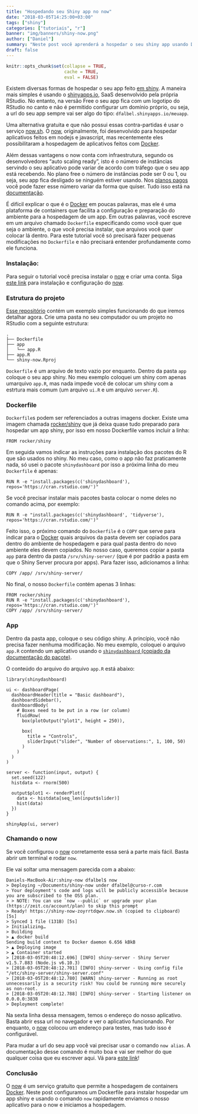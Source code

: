 ```yaml
---
title: "Hospedando seu Shiny app no now"
date: "2018-03-05T14:25:00+03:00"
tags: ["shiny"]
categories: ["tutoriais", "r"]
banner: "img/banners/shiny-now.png"
author: ["Daniel"]
summary: "Neste post você aprenderá a hospedar o seu shiny app usando Docker e o serviço now.sh."
draft: false
---
```


```r
knitr::opts_chunk$set(collapse = TRUE, 
                      cache = TRUE, 
                      eval = FALSE)
```

Existem diversas formas de hospedar o seu app feito [em shiny](https://shiny.rstudio.com). A maneira mais simples é usando o [shinyapps.io](http://www.shinyapps.io), SaaS desenvolvido pela própria RStudio. No entanto, na versão Free o seu app fica com um logotipo do RStudio no canto e não é permitido configurar um domínio próprio, ou seja, a url do seu app sempre vai ser algo do tipo: `dfalbel.shinyapps.io/meuapp`.

Uma alternativa gratuita e que não possui essas contra-partidas é usar o serviço [now.sh](https://zeit.co/now). O [now](https://zeit.co/now), originalmente, foi desenvolvido para hospedar aplicativos feitos em nodejs e javascript, mas recentemente eles possibilitaram a hospedagem de aplicativos feitos com [Docker](https://www.docker.com).

Além dessas vantagens o now conta com infraestrutura, segundo os desenvolvedores "auto scaling ready", isto é o número de instâncias servindo o seu aplicativo pode variar de acordo com tráfego que o seu app está recebendo. No plano free o número de instâncias pode ser 0 ou 1, ou seja, seu app fica desligado se ninguém estiver usando. Nos [planos pagos](https://zeit.co/account/plan) você pode fazer esse número variar da forma que quiser. Tudo isso está na [documentação](https://zeit.co/docs/getting-started/scaling). 

É difícil explicar o que é o [Docker](https://www.docker.com) em poucas palavras, mas ele é uma plataforma de containers que facilita a configuração e preparação do ambiente para a hospedagem de um app. Em outras palavras, você escreve em um arquivo chamado `Dockerfile` especificando como você quer que seja o ambiente, o que você precisa instalar, que arquivos você quer colocar lá dentro. Para este tutorial você só precisará fazer pequenas modificações no `Dockerfile` e não precisará entender profundamente como ele funciona.

### Instalação:

Para seguir o tutorial você precisa instalar o [now](https://zeit.co/now) e criar uma conta. Siga [este link](https://zeit.co/download) para instalação e configuração do [now](https://zeit.co/now).

### Estrutura do projeto

[Esse repositório](https://github.com/curso-r/shiny-now) contém um exemplo simples funcionando do que iremos detalhar agora. Crie uma pasta no seu computador ou um projeto no RStudio com a seguinte estrutura:

```
.
├── Dockerfile
├── app
│   └── app.R
├── app.R
└── shiny-now.Rproj
```

`Dockerfile` é um arquivo de texto vazio por enquanto. Dentro da pasta `app` coloque o seu app shiny. No meu exemplo coloquei um shiny com apenas umarquivo `app.R`, mas nada impede você de colocar um shiny com a estrtura mais comum (um arquivo `ui.R` e um arquivo `server.R`).

### Dockerfile

`Dockerfile`s podem ser referenciados a outras imagens docker. Existe uma imagem chamada [rocker/shiny](https://hub.docker.com/r/rocker/shiny/) que já deixa quase tudo preparado para hospedar um app shiny, por isso em nosso Dockerfile vamos incluir a linha:

```
FROM rocker/shiny
```

Em seguida vamos indicar as instruções para instalação dos pacotes do R que são usados no shiny. No meu caso, como o app não faz praticamente nada, só usei o pacote `shinydashboard` por isso a próxima linha do meu `Dockerfile` é apenas:

```
RUN R -e "install.packages(c('shinydashboard'), repos='https://cran.rstudio.com/')"
```

Se você precisar instalar mais pacotes basta colocar o nome deles no comando acima, por exemplo:

```
RUN R -e "install.packages(c('shinydashboard', 'tidyverse'), repos='https://cran.rstudio.com/')"
```

Feito isso, o próximo comando do `Dockerfile` é o `COPY` que serve para indicar para o [Docker](https://www.docker.com) quais arquivos da pasta devem ser copiados para dentro do ambiente de hospedagem e para qual pasta dentro do novo ambiente eles devem copiados. No nosso caso, queremos copiar a pasta `app` para dentro da pasta `/srv/shiny-server/` (que é por padrão a pasta em que o Shiny Server procura por apps). Para fazer isso, adicionamos a linha:

```
COPY /app/ /srv/shiny-server/
```

No final, o nosso `Dockerfile` contém apenas 3 linhas:

```
FROM rocker/shiny
RUN R -e "install.packages(c('shinydashboard'), repos='https://cran.rstudio.com/')"
COPY /app/ /srv/shiny-server/
```

### App

Dentro da pasta app, coloque o seu código shiny. A princípio, você não precisa fazer nenhuma modificação.
No meu exemplo, coloquei o arquivo `app.R` contendo um aplicativo usando o [`shinydashboard` (copiado da documentação do pacote)](https://rstudio.github.io/shinydashboard/get_started.html).

O conteúdo do arquivo do arquivo `app.R` está abaixo:

```
library(shinydashboard)

ui <- dashboardPage(
  dashboardHeader(title = "Basic dashboard"),
  dashboardSidebar(),
  dashboardBody(
    # Boxes need to be put in a row (or column)
    fluidRow(
      box(plotOutput("plot1", height = 250)),
      
      box(
        title = "Controls",
        sliderInput("slider", "Number of observations:", 1, 100, 50)
      )
    )
  )
)

server <- function(input, output) {
  set.seed(122)
  histdata <- rnorm(500)
  
  output$plot1 <- renderPlot({
    data <- histdata[seq_len(input$slider)]
    hist(data)
  })
}

shinyApp(ui, server)
```

### Chamando o now

Se você configurou o [now](https://zeit.co/now) corretamente essa será a parte mais fácil. Basta abrir um terminal e rodar `now`.

Ele vai soltar uma mensagem parecida com a abaixo:

```
Daniels-MacBook-Air:shiny-now dfalbel$ now
> Deploying ~/Documents/shiny-now under dfalbel@curso-r.com
> Your deployment's code and logs will be publicly accessible because you are subscribed to the OSS plan.
> > NOTE: You can use `now --public` or upgrade your plan (https://zeit.co/account/plan) to skip this prompt
> Ready! https://shiny-now-zoyrrtdqwv.now.sh (copied to clipboard) [5s]
> Synced 1 file (131B) [5s]
> Initializing…
> Building
> ▲ docker build
Sending build context to Docker daemon 6.656 kBkB
> ▲ Deploying image
> ▲ Container started
> [2018-03-05T20:48:12.696] [INFO] shiny-server - Shiny Server v1.5.7.883 (Node.js v6.10.3)
> [2018-03-05T20:48:12.701] [INFO] shiny-server - Using config file "/etc/shiny-server/shiny-server.conf"
> [2018-03-05T20:48:12.780] [WARN] shiny-server - Running as root unnecessarily is a security risk! You could be running more securely as non-root.
> [2018-03-05T20:48:12.788] [INFO] shiny-server - Starting listener on 0.0.0.0:3838
> Deployment complete!
```

Na sexta linha dessa mensagem, temos o endereço do nosso aplicativo. Basta abrir essa url no navegador e ver o aplicativo funcionando. Por enquanto, o  [now](https://zeit.co/now) colocou um endereço para testes, mas tudo isso é configurável. 

Para mudar a url do seu app você vai precisar usar o comando `now alias`. A documentação desse comando é muito boa e vai ser melhor do que qualquer coisa que eu escrever aqui. Vá para [este link](https://zeit.co/docs/features/aliases)!

### Conclusão

O [now](https://zeit.co/now) é um serviço gratuito que permite a hospedagem de containers [Docker](https://www.docker.com). Neste post configuramos um Dockerfile para instalar hospedar um app shiny e usando o comando `now` rapidamente enviamos o nosso aplicativo para o now e iniciamos a hospedagem. 


